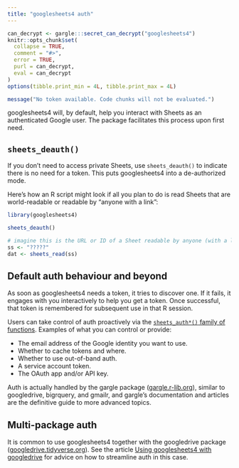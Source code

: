 ```yaml
---
title: "googlesheets4 auth"
---
```


```r
can_decrypt <- gargle:::secret_can_decrypt("googlesheets4")
knitr::opts_chunk$set(
  collapse = TRUE,
  comment = "#>",
  error = TRUE,
  purl = can_decrypt,
  eval = can_decrypt
)
options(tibble.print_min = 4L, tibble.print_max = 4L)
```

```r
message("No token available. Code chunks will not be evaluated.")
```

googlesheets4 will, by default, help you interact with Sheets as an authenticated Google user. The package facilitates this process upon first need.

## `sheets_deauth()`

If you don't need to access private Sheets, use `sheets_deauth()` to indicate there is no need for a token. This puts googlesheets4 into a de-authorized mode.

Here's how an R script might look if all you plan to do is read Sheets that are world-readable or readable by "anyone with a link":

```r
library(googlesheets4)

sheets_deauth()

# imagine this is the URL or ID of a Sheet readable by anyone (with a link)
ss <- "?????"
dat <- sheets_read(ss)
```

## Default auth behaviour and beyond

As soon as googlesheets4 needs a token, it tries to discover one. If it fails, it engages with you interactively to help you get a token. Once successful, that token is remembered for subsequent use in that R session.

Users can take control of auth proactively via the [`sheets_auth*()` family of functions](https://googlesheets4.tidyverse.org/reference/index.html#section-auth). Examples of what you can control or provide:

  * The email address of the Google identity you want to use.
  * Whether to cache tokens and where.
  * Whether to use out-of-band auth.
  * A service account token.
  * The OAuth app and/or API key.
  
Auth is actually handled by the gargle package ([gargle.r-lib.org](https://gargle.r-lib.org)), similar to googledrive, bigrquery, and gmailr, and gargle's documentation and articles are the definitive guide to more advanced topics.

## Multi-package auth

It is common to use googlesheets4 together with the googledrive package ([googledrive.tidyverse.org](https://googledrive.tidyverse.org)). See the article [Using googlesheets4 with googledrive](https://googlesheets4.tidyverse.org/articles/articles/drive-and-sheets.html) for advice on how to streamline auth in this case.
